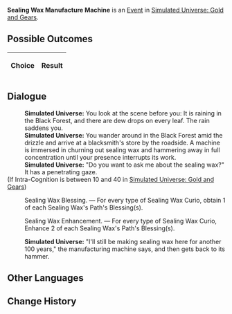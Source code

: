 {{Simulated Universe Event Infobox
|title         = Sealing Wax Manufacture Machine
|image         = Random Event Normal.png
|type          =
|domains_su    = 
|domains_ext   = 
|domains_swarm = 
|domains_gng   = Occurrence
|requirements  =
|prev          = 
|next          = 
|indexRewards  =
|characters    = 
}}
'''Sealing Wax Manufacture Machine''' is an [[Simulated Universe/Events|Event]] in [[Simulated Universe: Gold and Gears]].

==Possible Outcomes==
{| class="article-table"
!Choice
!Result

|}

<!--
==Gameplay Notes==

-->
==Dialogue==
{{Dialogue Start}}
:'''Simulated Universe:''' You look at the scene before you: It is raining in the Black Forest, and there are dew drops on every leaf. The rain saddens you.
:'''Simulated Universe:''' You wander around in the Black Forest amid the drizzle and arrive at a blacksmith's store by the roadside. A machine is immersed in churning out sealing wax and hammering away in full concentration until your presence interrupts its work.
:'''Simulated Universe:''' "Do you want to ask me about the sealing wax?" It has a penetrating gaze.
;(If Intra-Cognition is between 10 and 40 in [[Simulated Universe: Gold and Gears]])
:{{SU Special Dialogue|Erudition|Sealing Wax Casting.|Discard 1 Sealing Wax Curio and immediately obtain 3 of the Sealing Wax's Path's Blessing(s).}}
:{{DIcon|Star}} Sealing Wax Blessing. &mdash; For every type of Sealing Wax Curio, obtain 1 of each Sealing Wax's Path's Blessing(s).
:{{DIcon|Star}} Sealing Wax Enhancement. &mdash; For every type of Sealing Wax Curio, Enhance 2 of each Sealing Wax's Path's Blessing(s).
:'''Simulated Universe:''' "I'll still be making sealing wax here for another 100 years," the manufacturing machine says, and then gets back to its hammer.
{{Dialogue End}}

==Other Languages==
{{Other Languages
|zhs   = 火漆制造机
|zht   = 火漆製造機
|ja    = 封蝋製造機
|ko    = 봉랍 제조기
|es    = Máquina de producción de lacre
|fr    = Machine de production de Cire à cacheter
|ru    = Машина по производству сургуча
|th    = เครื่องผลิตขี้ผึ้ง
|vi    = Máy Tạo Nút
|de    = Maschine zur Herstellung von Siegelwachs
|id    = Mesin Produksi Sealing Wax
|pt    = Máquina de Fabricação de Cera Seladora
}}

==Change History==
{{Change History|1.0}}
